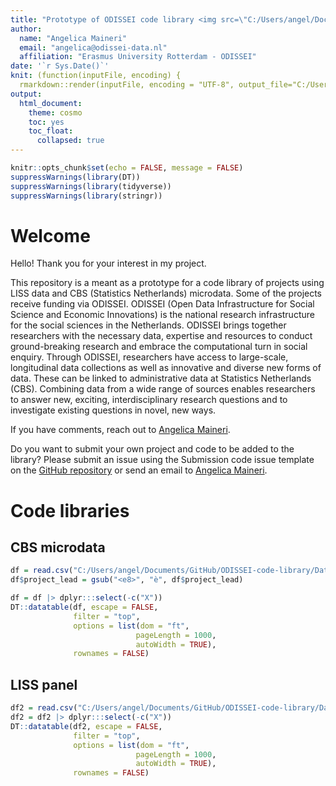 ---
title: "Prototype of ODISSEI code library <img src=\"C:/Users/angel/Documents/GitHub/ODISSEI-code-library/images/odissei_logo.png\" style=\"float: right;\" width=\"250\" height=\"70\" />"
author: 
  name: "Angelica Maineri"
  email: "angelica@odissei-data.nl"
  affiliation: "Erasmus University Rotterdam - ODISSEI"
date: '`r Sys.Date()`'
knit: (function(inputFile, encoding) {
  rmarkdown::render(inputFile, encoding = "UTF-8", output_file="C:/Users/angel/Documents/GitHub/ODISSEI-code-library/docs/index.html") })
output: 
  html_document:
    theme: cosmo
    toc: yes
    toc_float:
      collapsed: true
---

```{r setup, include=FALSE}
knitr::opts_chunk$set(echo = FALSE, message = FALSE)
suppressWarnings(library(DT))
suppressWarnings(library(tidyverse))
suppressWarnings(library(stringr))
```


# Welcome
Hello! Thank you for your interest in my project.

This repository is a meant as a prototype for a code library of projects using LISS data and CBS (Statistics Netherlands) microdata. Some of the projects receive funding via ODISSEI. ODISSEI (Open Data Infrastructure for Social Science and Economic Innovations) is the national research infrastructure for the social sciences in the Netherlands. ODISSEI brings together researchers with the necessary data, expertise and resources to conduct ground-breaking research and embrace the computational turn in social enquiry. Through ODISSEI, researchers have access to large-scale, longitudinal data collections as well as innovative and diverse new forms of data. These can be linked to administrative data at Statistics Netherlands (CBS). Combining data from a wide range of sources enables researchers to answer new, exciting, interdisciplinary research questions and to investigate existing questions in novel, new ways.

If you have comments, reach out to [Angelica Maineri](mailto:angelica@odissei-data.nl).

Do you want to submit your own project and code to be added to the library? Please submit an issue using the Submission code issue template on the [GitHub repository](https://github.com/AngelicaMaineri/ODISSEI-code-library) or send an email to [Angelica Maineri](mailto:angelica@odissei-data.nl).

# Code libraries
## CBS microdata 
```{r loaddataCBS}
df = read.csv("C:/Users/angel/Documents/GitHub/ODISSEI-code-library/Data/odissei-projects-clean_CBS.csv", encoding = "UTF-8")
df$project_lead = gsub("<e8>", "è", df$project_lead)

df = df |> dplyr:::select(-c("X")) 
DT::datatable(df, escape = FALSE,
              filter = "top", 
              options = list(dom = "ft", 
                            pageLength = 1000, 
                            autoWidth = TRUE),
              rownames = FALSE)
```

## LISS panel
```{r loaddataLISS}
df2 = read.csv("C:/Users/angel/Documents/GitHub/ODISSEI-code-library/Data/odissei-projects-clean_LISS.csv", encoding = "UTF-8")
df2 = df2 |> dplyr:::select(-c("X")) 
DT::datatable(df2, escape = FALSE,
              filter = "top", 
              options = list(dom = "ft", 
                            pageLength = 1000, 
                            autoWidth = TRUE),
              rownames = FALSE)
```